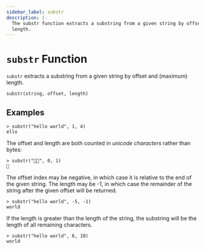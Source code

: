 ```yaml
---
sidebar_label: substr
description: |-
  The substr function extracts a substring from a given string by offset and
  length.
---
```


# `substr` Function

`substr` extracts a substring from a given string by offset and (maximum) length.

```hcl
substr(string, offset, length)
```

## Examples

```
> substr("hello world", 1, 4)
ello
```

The offset and length are both counted in _unicode characters_ rather than
bytes:

```
> substr("🤔🤷", 0, 1)
🤔
```

The offset index may be negative, in which case it is relative to the end of
the given string.  The length may be -1, in which case the remainder of the
string after the given offset will be returned.

```
> substr("hello world", -5, -1)
world
```

If the length is greater than the length of the string, the substring
will be the length of all remaining characters.

```
> substr("hello world", 6, 10)
world
```
